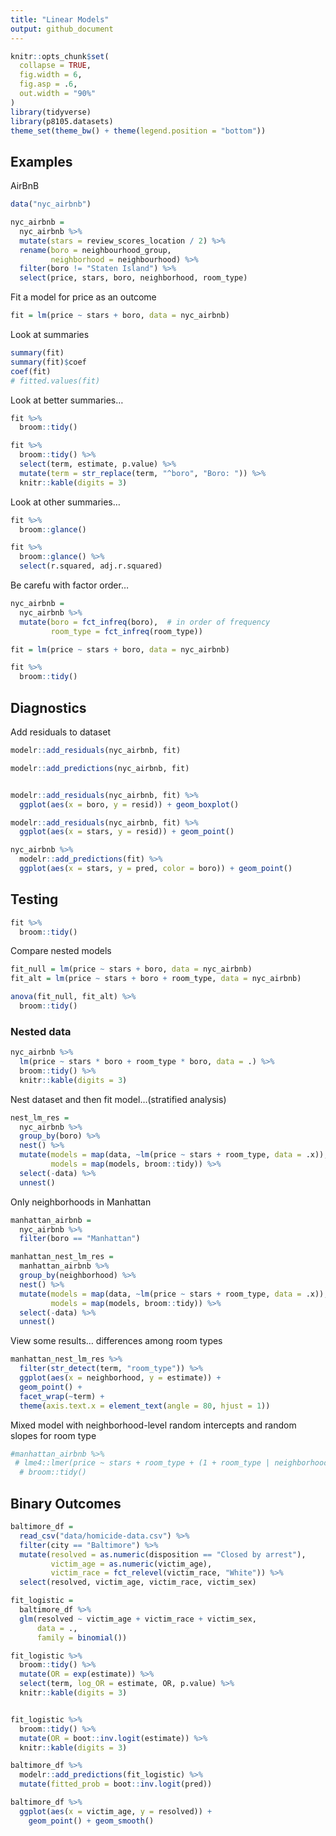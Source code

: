 ```yaml
---
title: "Linear Models"
output: github_document
---
```


```r
knitr::opts_chunk$set(
  collapse = TRUE,
  fig.width = 6,
  fig.asp = .6,
  out.width = "90%"
)
library(tidyverse)
library(p8105.datasets)
theme_set(theme_bw() + theme(legend.position = "bottom"))
```

## Examples

AirBnB

```r
data("nyc_airbnb")

nyc_airbnb = 
  nyc_airbnb %>% 
  mutate(stars = review_scores_location / 2) %>% 
  rename(boro = neighbourhood_group,
         neighborhood = neighbourhood) %>% 
  filter(boro != "Staten Island") %>% 
  select(price, stars, boro, neighborhood, room_type)

```

Fit a model for price as an outcome 

```r

fit = lm(price ~ stars + boro, data = nyc_airbnb)

```

Look at summaries


```r
summary(fit)
summary(fit)$coef
coef(fit)
# fitted.values(fit)
```

Look at better summaries...

```r

fit %>% 
  broom::tidy()

fit %>% 
  broom::tidy() %>% 
  select(term, estimate, p.value) %>% 
  mutate(term = str_replace(term, "^boro", "Boro: ")) %>% 
  knitr::kable(digits = 3)

```

Look at other summaries...
```r
fit %>% 
  broom::glance()

fit %>% 
  broom::glance() %>% 
  select(r.squared, adj.r.squared)
```

Be carefu with factor order...

```r
nyc_airbnb = 
  nyc_airbnb %>% 
  mutate(boro = fct_infreq(boro),  # in order of frequency
         room_type = fct_infreq(room_type))

fit = lm(price ~ stars + boro, data = nyc_airbnb)

fit %>% 
  broom::tidy()
```


## Diagnostics

Add residuals to dataset

```r
modelr::add_residuals(nyc_airbnb, fit)

modelr::add_predictions(nyc_airbnb, fit)


modelr::add_residuals(nyc_airbnb, fit) %>% 
  ggplot(aes(x = boro, y = resid)) + geom_boxplot()

modelr::add_residuals(nyc_airbnb, fit) %>% 
  ggplot(aes(x = stars, y = resid)) + geom_point()

nyc_airbnb %>% 
  modelr::add_predictions(fit) %>% 
  ggplot(aes(x = stars, y = pred, color = boro)) + geom_point()

```


## Testing

```r
fit %>% 
  broom::tidy()
```

Compare nested models
```r
fit_null = lm(price ~ stars + boro, data = nyc_airbnb)
fit_alt = lm(price ~ stars + boro + room_type, data = nyc_airbnb)

anova(fit_null, fit_alt) %>% 
  broom::tidy()

```


### Nested data

```r
nyc_airbnb %>% 
  lm(price ~ stars * boro + room_type * boro, data = .) %>% 
  broom::tidy() %>% 
  knitr::kable(digits = 3)

```

Nest dataset and then fit model...(stratified analysis)

```r
nest_lm_res =
  nyc_airbnb %>% 
  group_by(boro) %>% 
  nest() %>% 
  mutate(models = map(data, ~lm(price ~ stars + room_type, data = .x)),
         models = map(models, broom::tidy)) %>% 
  select(-data) %>% 
  unnest()
```


Only neighborhoods in Manhattan

```r
manhattan_airbnb =
  nyc_airbnb %>% 
  filter(boro == "Manhattan")

manhattan_nest_lm_res =
  manhattan_airbnb %>% 
  group_by(neighborhood) %>% 
  nest() %>% 
  mutate(models = map(data, ~lm(price ~ stars + room_type, data = .x)),
         models = map(models, broom::tidy)) %>% 
  select(-data) %>% 
  unnest()
```

View some results...
differences among room types

```r
manhattan_nest_lm_res %>% 
  filter(str_detect(term, "room_type")) %>% 
  ggplot(aes(x = neighborhood, y = estimate)) + 
  geom_point() + 
  facet_wrap(~term) + 
  theme(axis.text.x = element_text(angle = 80, hjust = 1))
```


Mixed model with neighborhood-level random intercepts and random slopes for room type 
```r
#manhattan_airbnb %>% 
 # lme4::lmer(price ~ stars + room_type + (1 + room_type | neighborhood), data = .) %>% 
  # broom::tidy()
```


## Binary Outcomes

```r
baltimore_df = 
  read_csv("data/homicide-data.csv") %>% 
  filter(city == "Baltimore") %>% 
  mutate(resolved = as.numeric(disposition == "Closed by arrest"),
         victim_age = as.numeric(victim_age),
         victim_race = fct_relevel(victim_race, "White")) %>% 
  select(resolved, victim_age, victim_race, victim_sex)

```

```r
fit_logistic = 
  baltimore_df %>% 
  glm(resolved ~ victim_age + victim_race + victim_sex, 
      data = ., 
      family = binomial()) 
```

```r
fit_logistic %>% 
  broom::tidy() %>% 
  mutate(OR = exp(estimate)) %>%
  select(term, log_OR = estimate, OR, p.value) %>% 
  knitr::kable(digits = 3)


fit_logistic %>% 
  broom::tidy() %>% 
  mutate(OR = boot::inv.logit(estimate)) %>%
  knitr::kable(digits = 3)
```

```r
baltimore_df %>% 
  modelr::add_predictions(fit_logistic) %>% 
  mutate(fitted_prob = boot::inv.logit(pred))
```

```r
baltimore_df %>% 
  ggplot(aes(x = victim_age, y = resolved)) +
    geom_point() + geom_smooth()
```

